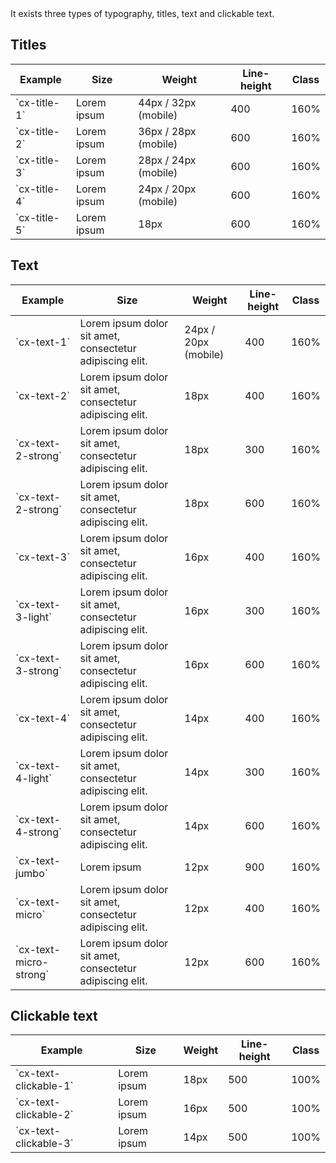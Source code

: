 
<Meta title="Basics/Typography" />

<Title>Typography</Title>
<Subtitle>
	It exists three types of typography, titles, text and clickable text.
</Subtitle>

## Titles

<table>
  <thead>
    <tr>
      <th>Example</th>
      <th>Size</th>
      <th>Weight</th>
      <th>Line-height</th>
      <th>Class</th>
    </tr>
  </thead>

  <tbody>
    <tr>
      <td>`cx-title-1`</td>
      <td className='cx-title-1'>Lorem ipsum</td>
      <td>44px / 32px (mobile)</td>
      <td>400</td>
      <td>160%</td>
    </tr>
    <tr>
      <td>`cx-title-2`</td>
      <td className='cx-title-2'>Lorem ipsum</td>
      <td>36px / 28px (mobile)</td>
      <td>600</td>
      <td>160%</td>
    </tr>
    <tr>
      <td>`cx-title-3`</td>
      <td className='cx-title-3'>Lorem ipsum</td>
      <td>28px / 24px (mobile)</td>
      <td>600</td>
      <td>160%</td>
    </tr>
    <tr>
      <td>`cx-title-4`</td>
      <td className='cx-title-4'>Lorem ipsum</td>
      <td>24px / 20px (mobile)</td>
      <td>600</td>
      <td>160%</td>
    </tr>
    <tr>
      <td>`cx-title-5`</td>
      <td className='cx-title-5'>Lorem ipsum</td>
      <td>18px</td>
      <td>600</td>
      <td>160%</td>
    </tr>
  </tbody>
</table>

## Text

<table>
  <thead>
    <tr>
      <th>Example</th>
      <th>Size</th>
      <th>Weight</th>
      <th>Line-height</th>
      <th>Class</th>
    </tr>
  </thead>

  <tbody>
    <tr>
      <td>`cx-text-1`</td>
      <td className='cx-text-1'>Lorem ipsum dolor sit amet, consectetur adipiscing elit.</td>
      <td>24px / 20px (mobile)</td>
      <td>400</td>
      <td>160%</td>
    </tr>
    <tr>
      <td>`cx-text-2`</td>
      <td className='cx-text-2'>Lorem ipsum dolor sit amet, consectetur adipiscing elit.</td>
      <td>18px</td>
      <td>400</td>
      <td>160%</td>
    </tr>
    <tr>
      <td>`cx-text-2-strong`</td>
      <td className='cx-text-2-light'>Lorem ipsum dolor sit amet, consectetur adipiscing elit.</td>
      <td>18px</td>
      <td>300</td>
      <td>160%</td>
    </tr>
    <tr>
      <td>`cx-text-2-strong`</td>
      <td className='cx-text-2-strong'>Lorem ipsum dolor sit amet, consectetur adipiscing elit.</td>
      <td>18px</td>
      <td>600</td>
      <td>160%</td>
    </tr>
    <tr>
      <td>`cx-text-3`</td>
      <td className='cx-text-3'>Lorem ipsum dolor sit amet, consectetur adipiscing elit.</td>
      <td>16px</td>
      <td>400</td>
      <td>160%</td>
    </tr>
    <tr>
      <td>`cx-text-3-light`</td>
      <td className='cx-text-3-light'>Lorem ipsum dolor sit amet, consectetur adipiscing elit.</td>
      <td>16px</td>
      <td>300</td>
      <td>160%</td>
    </tr>
    <tr>
      <td>`cx-text-3-strong`</td>
      <td className='cx-text-3-strong'>Lorem ipsum dolor sit amet, consectetur adipiscing elit.</td>
      <td>16px</td>
      <td>600</td>
      <td>160%</td>
    </tr>
    <tr>
      <td>`cx-text-4`</td>
      <td className='cx-text-4'>Lorem ipsum dolor sit amet, consectetur adipiscing elit.</td>
      <td>14px</td>
      <td>400</td>
      <td>160%</td>
    </tr>
    <tr>
      <td>`cx-text-4-light`</td>
      <td className='cx-text-4-light'>Lorem ipsum dolor sit amet, consectetur adipiscing elit.</td>
      <td>14px</td>
      <td>300</td>
      <td>160%</td>
    </tr>
    <tr>
      <td>`cx-text-4-strong`</td>
      <td className='cx-text-4-strong'>Lorem ipsum dolor sit amet, consectetur adipiscing elit.</td>
      <td>14px</td>
      <td>600</td>
      <td>160%</td>
    </tr>
    <tr>
      <td>`cx-text-jumbo`</td>
      <td className='cx-text-jumbo'>Lorem ipsum</td>
      <td>12px</td>
      <td>900</td>
      <td>160%</td>
    </tr>
    <tr>
      <td>`cx-text-micro`</td>
      <td className='cx-text-micro'>Lorem ipsum dolor sit amet, consectetur adipiscing elit.</td>
      <td>12px</td>
      <td>400</td>
      <td>160%</td>
    </tr>
    <tr>
      <td>`cx-text-micro-strong`</td>
      <td className='cx-text-micro-strong'>Lorem ipsum dolor sit amet, consectetur adipiscing elit.</td>
      <td>12px</td>
      <td>600</td>
      <td>160%</td>
    </tr>

  </tbody>
</table>

## Clickable text

<table>
  <thead>
    <tr>
      <th>Example</th>
      <th>Size</th>
      <th>Weight</th>
      <th>Line-height</th>
      <th>Class</th>
    </tr>
  </thead>

  <tbody>
    <tr>
      <td>`cx-text-clickable-1`</td>
      <td className='cx-text-clickable-1'>Lorem ipsum</td>
      <td>18px</td>
      <td>500</td>
      <td>100%</td>
    </tr>
    <tr>
      <td>`cx-text-clickable-2`</td>
      <td className='cx-text-clickable-2'>Lorem ipsum</td>
      <td>16px</td>
      <td>500</td>
      <td>100%</td>
    </tr>
    <tr>
      <td>`cx-text-clickable-3`</td>
      <td className='cx-text-clickable-3'>Lorem ipsum</td>
      <td>14px</td>
      <td>500</td>
      <td>100%</td>
    </tr>
  </tbody>
</table>

